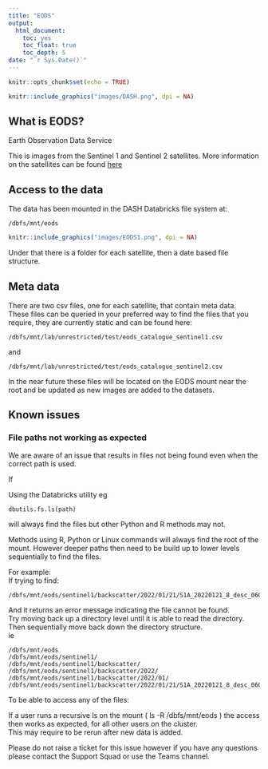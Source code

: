 ```yaml
---
title: "EODS"
output:
  html_document:
    toc: yes
    toc_float: true
    toc_depth: 5
date: "`r Sys.Date()`"
---
```


```r
knitr::opts_chunk$set(echo = TRUE)
```

```r
knitr::include_graphics("images/DASH.png", dpi = NA)
```

## What is EODS?

Earth Observation Data Service  

This is images from the Sentinel 1 and Sentinel 2 satellites.
More information on the satellites can be found [here](https://sentinel.esa.int/web/sentinel/home)

## Access to the data

The data has been mounted in the DASH Databricks file system at:

```
/dbfs/mnt/eods
```

```r
knitr::include_graphics("images/EODS1.png", dpi = NA)
```

Under that there is a folder for each satellite, then a date based file structure.


## Meta data

There are two csv files, one for each satellite, that contain meta data.  
These files can be queried in your preferred way to find the files that you require, they are currently static and can be found here:

```
/dbfs/mnt/lab/unrestricted/test/eods_catalogue_sentinel1.csv
```

and

```
/dbfs/mnt/lab/unrestricted/test/eods_catalogue_sentinel2.csv
```
In the near future these files will be located on the EODS mount near the root and be updated as new images are added to the datasets.

## Known issues

### File paths not working as expected

We are aware of an issue that results in files not being found even when the correct path is used.  

If 

Using the Databricks utility eg

```
dbutils.fs.ls(path)
```

will always find the files but other Python and R methods may not.  

Methods using R, Python or Linux commands will always find the root of the mount. However deeper paths then need to be build up to lower levels sequentially to find the files.

For example:  
If trying to find:
```
/dbfs/mnt/eods/sentinel1/backscatter/2022/01/21/S1A_20220121_8_desc_060711_060736_VVVH_G0_GB_OSGB_RTCK_SpkRL.tif  
``` 
And it returns an error message indicating the file cannot be found.  
Try moving back up a directory level until it is able to read the directory.
Then sequentially move back down the directory structure.  
ie
```
/dbfs/mnt/eods
/dbfs/mnt/eods/sentinel1/
/dbfs/mnt/eods/sentinel1/backscatter/
/dbfs/mnt/eods/sentinel1/backscatter/2022/
/dbfs/mnt/eods/sentinel1/backscatter/2022/01/
/dbfs/mnt/eods/sentinel1/backscatter/2022/01/21/S1A_20220121_8_desc_060711_060736_VVVH_G0_GB_OSGB_RTCK_SpkRL.tif
```

To be able to access any of the files:

If a user runs a recursive ls on the mount ( ls -R /dbfs/mnt/eods ) the access then works as expected, for all other users on the cluster.  
This may require to be rerun after new data is added.  
  
Please do not raise a ticket for this issue however if you have any questions please contact the Support Squad or use the Teams channel.
